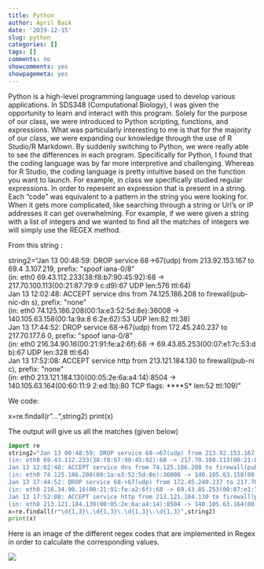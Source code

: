 ```yaml
---
title: Python
author: April Baik
date: '2019-12-15'
slug: python
categories: []
tags: []
comments: no
showcomments: yes
showpagemeta: yes
---
```

Python is a high-level programming language used to develop various applications. In SDS348 (Computational Biology), I was given the opportunity to learn and interact with this program. Solely for the purpose of our class, we were introduced to Python scripting, functions, and expressions. What was particularly interesting to me is that for the majority of our class, we were expanding our knowledge through the use of R Studio/R Markdown. By suddenly switching to Python, we were really able to see the differences in each program. Specifically for Python, I found that the coding language was by far more interpretive and challenging. Whereas for R Studio, the coding language is pretty intuitive based on the function you want to launch. For example, in class we specifically studied regular expressions. In order to repesent an expression that is present in a string. Each "code" was equivalent to a pattern in the string you were looking for. When it gets more complicated, like searching through a string or Url's or IP addresses it can get overwhelming. For example, if we were given a string with a list of integers and we wanted to find all the matches of integers we will simply use the REGEX method. 

From this string : 

string2="Jan 13 00:48:59: DROP service 68->67(udp) from 213.92.153.167 to 69.4 3.107.219, prefix: \"spoof iana-0/8\" \
(in: eth0 69.43.112.233(38:f8:b7:90:45:92):68 -> 217.70.100.113(00:21:87:79:9 c:d9):67 UDP len:576 ttl:64) \
Jan 13 12:02:48: ACCEPT service dns from 74.125.186.208 to firewall(pub-nic-dn s), prefix: \"none\" \
(in: eth0 74.125.186.208(00:1a:e3:52:5d:8e):36008 -> 140.105.63.158(00:1a:9a:8 6:2e:62):53 UDP len:82 ttl:38) \
Jan 13 17:44:52: DROP service 68->67(udp) from 172.45.240.237 to 217.70.177.6 0, prefix: \"spoof iana-0/8\" \
(in: eth0 216.34.90.16(00:21:91:fe:a2:6f):68 -> 69.43.85.253(00:07:e1:7c:53:d b):67 UDP len:328 ttl:64) \
Jan 13 17:52:08: ACCEPT service http from 213.121.184.130 to firewall(pub-ni c), prefix: \"none\" \
(in: eth0 213.121.184.130(00:05:2e:6a:a4:14):8504 -> 140.105.63.164(00:60:11:9 2:ed:1b):80 TCP flags: ****S* len:52 ttl:109)"

We code: 

x=re.findall(r"\d{1,3}\.\d{1,3}\.\d{1,3}\.\d{1,3}",string2)
print(x)

The output will give us all the matches (given below)

```python
import re
string2="Jan 13 00:48:59: DROP service 68->67(udp) from 213.92.153.167 to 69.4 3.107.219, prefix: \"spoof iana-0/8\" \
(in: eth0 69.43.112.233(38:f8:b7:90:45:92):68 -> 217.70.100.113(00:21:87:79:9 c:d9):67 UDP len:576 ttl:64) \
Jan 13 12:02:48: ACCEPT service dns from 74.125.186.208 to firewall(pub-nic-dn s), prefix: \"none\" \
(in: eth0 74.125.186.208(00:1a:e3:52:5d:8e):36008 -> 140.105.63.158(00:1a:9a:8 6:2e:62):53 UDP len:82 ttl:38) \
Jan 13 17:44:52: DROP service 68->67(udp) from 172.45.240.237 to 217.70.177.6 0, prefix: \"spoof iana-0/8\" \
(in: eth0 216.34.90.16(00:21:91:fe:a2:6f):68 -> 69.43.85.253(00:07:e1:7c:53:d b):67 UDP len:328 ttl:64) \
Jan 13 17:52:08: ACCEPT service http from 213.121.184.130 to firewall(pub-ni c), prefix: \"none\" \
(in: eth0 213.121.184.130(00:05:2e:6a:a4:14):8504 -> 140.105.63.164(00:60:11:9 2:ed:1b):80 TCP flags: ****S* len:52 ttl:109)"
x=re.findall(r"\d{1,3}\.\d{1,3}\.\d{1,3}\.\d{1,3}",string2)
print(x)
```

Here is an image of the different regex codes that are implemented in Regex in order to calculate the corresponding values. 

![](/blog/Python_files/example.png)


